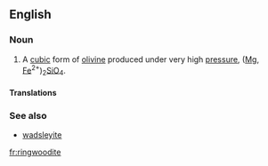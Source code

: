==English==
{{wikipedia}}
===Noun===
{{en-noun}}

# {{context|mineralogy|lang=en}} A [[cubic]] form of [[olivine]] produced under very high [[pressure]], ([[magnesium|Mg]], [[iron|Fe]]<sup>2+</sup>)<sub>2</sub>[[silicon|Si]][[oxygen|O]]<sub>4</sub>.

====Translations====
{{trans-top|cubic form of olivine}}
{{trans-mid}}
{{trans-bottom}}

===See also===
*[[wadsleyite]]

[[fr:ringwoodite]]